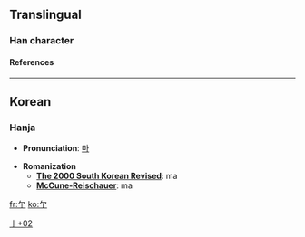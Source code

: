 ==Translingual==
===Han character===
{{Han char|rad=亅|as=02|sn=3|so=|four=|canj=弓弓 (NN), 人弓 (ON), X弓弓 (XNN), X人弓 (XON)|cmean=[[kwukyel]] [[hammer]]}}
====References====
{{Han ref|kx=0085.151|hdz=10032.021|uh=4E87|ud=20103}}

----
==Korean==
===Hanja===

* '''Pronunciation''': [[마]]

* '''Romanization'''
** '''[[The 2000 South Korean Revised Romanization|The 2000 South Korean Revised]]''': ma
** '''[[McCune-Reischauer]]''': ma


[[Category:Korean-only CJKV Characters|亅+02]]

[[fr:亇]]
[[ko:亇]]